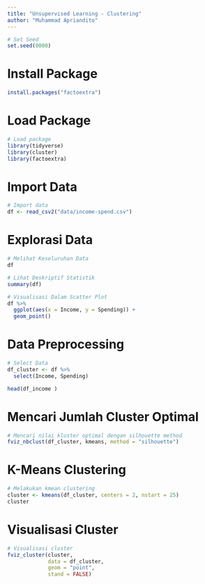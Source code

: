 ```yaml
---
title: "Unsupervised Learning - Clustering"
author: "Muhammad Apriandito"
---
```


```r
# Set Seed
set.seed(0000)
```

# Install Package
```r
install.packages("factoextra")
```

# Load Package
```r
# Load package
library(tidyverse) 
library(cluster)
library(factoextra)
```

# Import Data
```r
# Import data
df <- read_csv2("data/income-spend.csv")
```

# Explorasi Data
```r
# Melihat Keseluruhan Data
df
```

```r
# Lihat Deskriptif Statistik
summary(df)
```

```r
# Visualisasi Dalam Scatter Plot
df %>%
  ggplot(aes(x = Income, y = Spending)) +
  geom_point()
```

# Data Preprocessing
```r
# Select Data
df_cluster <- df %>%
  select(Income, Spending)

head(df_income )
```

# Mencari Jumlah Cluster Optimal
```r
# Mencari nilai kluster optimal dengan silhouette method
fviz_nbclust(df_cluster, kmeans, method = "silhouette")
```

# K-Means Clustering
```r
# Melakukan kmean clustering
cluster <- kmeans(df_cluster, centers = 2, nstart = 25)
cluster
```

# Visualisasi Cluster
```r
# Visualisasi cluster
fviz_cluster(cluster, 
             data = df_cluster, 
             geom = "point", 
             stand = FALSE)
```

